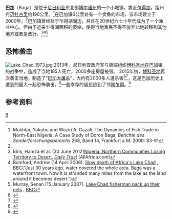 {{Otheruses|巴加|other=同名或類似名的其它條目描述}}
{{Infobox settlement
<!--See the Table at Infobox Settlement for all fields and descriptions of usage-->
<!-- Basic info  ---------------->
|official_name          =巴加
|other_name             =Baga
|native_name            =  <!-- for cities whose native name is not in English -->
|nickname               = 
|settlement_type        = <!--For Town or Village (Leave blank for the default City)-->
|motto                  =
<!-- images and maps  ----------->
|image_skyline          = 
|imagesize              = 300px
|image_caption          = 
|image_flag             = 
|flag_size              =
|image_seal             = 
|seal_size              =
|image_shield           = 
|shield_size            =
|image_blank_emblem     =
|blank_emblem_type      =
|blank_emblem_size      =
|image_map              = 
|mapsize                = 
|map_caption            = 
|image_map1             = 
|mapsize1               = 
|map_caption1           = 
|image_dot_map          =
|dot_mapsize            =
|dot_map_caption        =
|dot_x =  |dot_y =
|pushpin_map            = Nigeria<!-- the name of a location map as per http://en.wikipedia.org/wiki/Template:Location_map -->
|pushpin_label_position =bottom
|pushpin_map_caption    =巴加在尼日利亚的位置
<!-- Location ------------------>
|coordinates_region     = NG
|subdivision_type       = [[List_of_sovereign_states|国家]]
|subdivision_name       = {{Flag|Nigeria}}
|subdivision_type1      = [[尼日利亚行政区划|州]]
|subdivision_name1      = [[博尔诺州|博尔诺州]]
|subdivision_type2      = 
|subdivision_name2      = 
|subdivision_type3      = 
|subdivision_name3      = 
|subdivision_type4      = 
|subdivision_name4      =
<!-- Politics ----------------->
|government_footnotes   =
|government_type        =
|leader_title           =
|leader_name            =
|leader_title1          =  <!-- for places with, say, both a mayor and a city manager -->
|leader_name1           =
|leader_title2          =
|leader_name2           =
|leader_title3          =
|leader_name3           =
|leader_title4          =
|leader_name4           =
|established_title      =  <!-- Settled -->
|established_date       = 
|established_title2     =  <!-- Incorporated (town) -->
|established_date2      = 
|established_title3     =  <!-- Incorporated (city) -->
|established_date3      =
<!-- Area    --------------------->
|area_magnitude         = 
|unit_pref                =Imperial <!--Enter: Imperial, if Imperial (metric) is desired-->
|area_footnotes           =
|area_total_km2           = <!-- ALL fields dealing with a measurements are subject to automatic unit conversion-->
|area_land_km2            = <!--See table @ Template:Infobox Settlement for details on automatic unit conversion-->
|area_water_km2           =
|area_total_sq_mi         =
|area_land_sq_mi          =
|area_water_sq_mi         =
|area_water_percent       =
|area_urban_km2           =
|area_urban_sq_mi         =
|area_metro_km2           =
|area_metro_sq_mi         =
|area_blank1_title        =
|area_blank1_km2          =
|area_blank1_sq_mi        =
<!-- Population   ----------------------->
|population_as_of               =
|population_footnotes           =
|population_note                =
|population_total               =  
|population_density_km2         =
|population_density_sq_mi       =
|population_metro               =
|population_density_metro_km2   =
|population_density_metro_sq_mi =
|population_urban               =
|population_density_urban_km2   =
|population_density_urban_sq_mi =
|population_blank1_title        =Ethnicities
|population_blank1              =
|population_blank2_title        =Religions
|population_blank2              =
|population_density_blank1_km2 =   
|population_density_blank1_sq_mi =
<!-- General information  --------------->
|timezone               = 
|utc_offset             = 
|timezone_DST           = 
|utc_offset_DST         = 
|latd=13 |latm=7|lats=7.7 |latNS=N
|longd=13|longm=51 |longs=23.7 |longEW=E
|elevation_footnotes    =  <!--for references: use <ref> </ref> tags-->
|elevation_m            = 
|elevation_ft           =
<!-- Area/postal codes & others -------->
|postal_code_type       =  <!-- enter ZIP code, Postcode, Post code, Postal code... -->
|postal_code            =
|area_code              =
|blank_name             =
|blank_info             =
|blank1_name            =
|blank1_info            =
|website                = 
|footnotes              = 
}}
'''巴加'''（Baga）是位于[[尼日利亚|尼日利亚]]东北部[[博尔诺州|博尔诺州]]的一个小城镇，靠近[[乍得湖|乍得湖]]，距州府[[迈杜古里|迈杜古里]]约196公里。<ref name="study1">Mukhtar, Yakubu and Waziri A. Gazali. The Dynamics of Fish Trade in North-East Nigeria: A Case Study of Doron Baga, ''Berichte des Sonderforschungsbereichs'' 268, Band 14, Frankfurt a.M. 2000: 83-91</ref>在巴加镇6公里处有一个卖鱼的市场，该市场建立于2000年。<ref name="study1"/>巴加镇曾经处于乍得湖湖边，并且在20世纪六七十年代成为了一个渔业中心。但由于近来乍得湖面积的萎缩，使得当地渔民不得不放弃此地转移到其他地方或者是改行。<ref name="all1">Idris, Hamza et al. (30 June 2012)[http://allafrica.com/stories/201207111194.html?viewall=1 Nigeria: Northern Communities Losing Territory to Desert], ''[[Daily_Trust|Daily Trust]]'' (AllAfrica.com)</ref><ref name="slowd">Bomford, Andrew (14 April 2006). [http://news.bbc.co.uk/2/hi/4906692.stm Slow death of Africa's Lake Chad] {{Wayback|url=http://news.bbc.co.uk/2/hi/4906692.stm |date=20210215102723 }}, [[BBC|BBC]]("Just 30 years ago, water covered the whole area. Baga was a waterfront town. Now it is stranded many miles from the lake as the land around it becomes desert.")</ref><ref name="packup">Murray, Senan (15 January 2007). [http://news.bbc.co.uk/2/hi/africa/6261447.stm Lake Chad fisherman pack up their nets] {{Wayback|url=http://news.bbc.co.uk/2/hi/africa/6261447.stm |date=20201027011310 }}, [[BBC|BBC]]</ref>

==恐怖袭击==
[[File:Lake_Chad_1973.jpg|right]]
2013年，尼日利亚政府军与极端组织[[博科圣地|博科圣地]]在巴加镇的战争中，造成了当地185人死亡，2000多座房屋被毁。
2015年初，[[博科圣地|博科圣地]]再次袭击当地，制造了“[[2015年巴加大屠杀|巴加大屠杀]]”，大约有2000多人遭杀害<ref>{{cite web | language = zh-cn | publisher = 网易新闻 | title = 博科圣地在尼日利亚北部“屠城” 已杀2000余人 | url = http://news.163.com/15/0110/18/AFKBGE8P00014JB5.html | date = 2015-01-10 | accessdate =  | archive-url = https://web.archive.org/web/20150224165659/http://news.163.com/15/0110/18/AFKBGE8P00014JB5.html | archive-date = 2015-02-24 | dead-url = yes }}</ref><ref>{{cite news|url=http://www.smh.com.au/world/boko-haram-massacre-thousands-says-amnesty-international-20150110-12loit.html|publisher=[[悉尼先驱晨报|悉尼先驱晨报]]|title=Boko Haram massacre thousands, says Amnesty International|date=10 January 2015|accessdate=11 January 2015|archive-date=2021-03-08|archive-url=https://web.archive.org/web/20210308224415/https://www.smh.com.au/world/boko-haram-massacre-thousands-says-amnesty-international-20150110-12loit.html|dead-url=no}}</ref>，这是巴加历史上遭到的最大一起恐怖袭击，<ref>{{cite news|url=http://www.amnesty.org/en/for-media/press-releases/nigeria-massacre-possibly-deadliest-boko-haram-s-history-2015-01-09-0|date=9 January 2015|accessdate=11 January 2015|title=Nigeria: Massacre possibly deadliest in Boko Haram’s history|publisher=[[国际特赦组织|国际特赦组织]]|archive-date=2015-02-16|archive-url=https://web.archive.org/web/20150216082048/http://www.amnesty.org/en/for-media/press-releases/nigeria-massacre-possibly-deadliest-boko-haram-s-history-2015-01-09-0|dead-url=no}}</ref>一些幸存的居民逃到了邻国[[乍得|乍得]]。<ref>{{cite news|url=http://www.bbc.co.uk/news/world-africa-30672391|title=Boko Haram seizes army base in Nigeria town of Baga|publisher=BBC News|date=4 January 2015|accessdate=2015-01-16|archive-date=2015-01-05|archive-url=https://web.archive.org/web/20150105071240/http://www.bbc.co.uk/news/world-africa-30672391|dead-url=no}}</ref>

==参考资料==
{{reflist}}

[[Category:尼日利亚城市|B]]